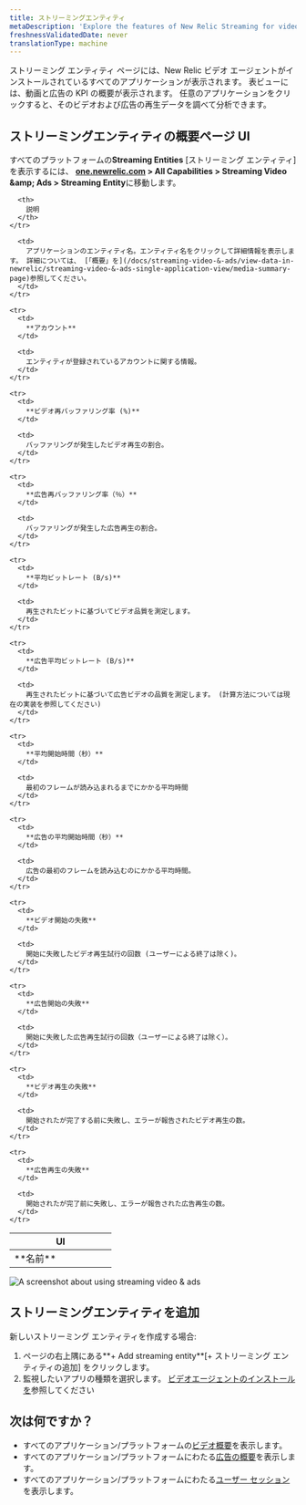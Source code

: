 ```yaml
---
title: ストリーミングエンティティ
metaDescription: 'Explore the features of New Relic Streaming for video and ads, providing detailed insights into active entities.'
freshnessValidatedDate: never
translationType: machine
---
```


ストリーミング エンティティ ページには、New Relic ビデオ エージェントがインストールされているすべてのアプリケーションが表示されます。 表ビューには、動画と広告の KPI の概要が表示されます。 任意のアプリケーションをクリックすると、そのビデオおよび広告の再生データを調べて分析できます。

## ストリーミングエンティティの概要ページ UI

すべてのプラットフォームの**Streaming Entities** \[ストリーミング エンティティ]を表示するには、 <DNT>**[one.newrelic.com](https://one.newrelic.com) &gt; All Capabilities &gt; Streaming Video &amp;amp; Ads &gt; Streaming Entity**</DNT>に移動します。

<table>
  <thead>
    <tr>
      <th width="50%">
        UI
      </th>

      <th>
        説明
      </th>
    </tr>
  </thead>

  <tbody>
    <tr>
      <td>
        **名前**
      </td>

      <td>
        アプリケーションのエンティティ名。エンティティ名をクリックして詳細情報を表示します。 詳細については、 [「概要」を](/docs/streaming-video-&-ads/view-data-in-newrelic/streaming-video-&-ads-single-application-view/media-summary-page)参照してください。
      </td>
    </tr>

    <tr>
      <td>
        **アカウント**
      </td>

      <td>
        エンティティが登録されているアカウントに関する情報。
      </td>
    </tr>

    <tr>
      <td>
        **ビデオ再バッファリング率 (%)**
      </td>

      <td>
        バッファリングが発生したビデオ再生の割合。
      </td>
    </tr>

    <tr>
      <td>
        **広告再バッファリング率（％）**
      </td>

      <td>
        バッファリングが発生した広告再生の割合。
      </td>
    </tr>

    <tr>
      <td>
        **平均ビットレート (B/s)**
      </td>

      <td>
        再生されたビットに基づいてビデオ品質を測定します。
      </td>
    </tr>

    <tr>
      <td>
        **広告平均ビットレート (B/s)**
      </td>

      <td>
        再生されたビットに基づいて広告ビデオの品質を測定します。 (計算方法については現在の実装を参照してください)
      </td>
    </tr>

    <tr>
      <td>
        **平均開始時間（秒）**
      </td>

      <td>
        最初のフレームが読み込まれるまでにかかる平均時間
      </td>
    </tr>

    <tr>
      <td>
        **広告の平均開始時間（秒）**
      </td>

      <td>
        広告の最初のフレームを読み込むのにかかる平均時間。
      </td>
    </tr>

    <tr>
      <td>
        **ビデオ開始の失敗**
      </td>

      <td>
        開始に失敗したビデオ再生試行の回数 (ユーザーによる終了は除く)。
      </td>
    </tr>

    <tr>
      <td>
        **広告開始の失敗**
      </td>

      <td>
        開始に失敗した広告再生試行の回数（ユーザーによる終了は除く）。
      </td>
    </tr>

    <tr>
      <td>
        **ビデオ再生の失敗**
      </td>

      <td>
        開始されたが完了する前に失敗し、エラーが報告されたビデオ再生の数。
      </td>
    </tr>

    <tr>
      <td>
        **広告再生の失敗**
      </td>

      <td>
        開始されたが完了前に失敗し、エラーが報告された広告再生の数。
      </td>
    </tr>
  </tbody>
</table>

<img title="Streamng video & ads" alt="A screenshot about using streaming video & ads" src="/images/streaming-entity.webp" />

## ストリーミングエンティティを追加

新しいストリーミング エンティティを作成する場合:

1. ページの右上隅にある**+ Add streaming entity**\[+ ストリーミング エンティティの追加] をクリックします。
2. 監視したいアプリの種類を選択します。 [ビデオエージェントのインストールを](/docs/streaming-video-&-ads/installation/install-the-streaming-video-&-ads-agent/#installation)参照してください

## 次は何ですか？

* すべてのアプリケーション/プラットフォームの[ビデオ概要](/docs/streaming-video-&-ads/view-data-in-newrelic/streaming-video-&-ads-all-platform-view/video-overview)を表示します。
* すべてのアプリケーション/プラットフォームにわたる[広告の概要](/docs/streaming-video-&-ads/view-data-in-newrelic/streaming-video-&-ads-all-platform-view/ads-overview)を表示します。
* すべてのアプリケーション/プラットフォームにわたる[ユーザー セッション](/docs/streaming-video-&-ads/view-data-in-newrelic/streaming-video-&-ads-all-platform-view/user-sessions/overview)を表示します。